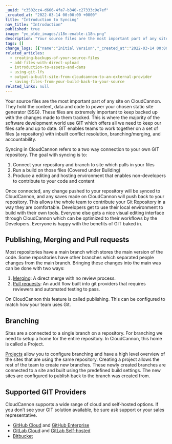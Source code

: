 ```yaml
---
_uuid: "c3502cz4-d666-4fa7-b340-c27333c9e7ef"
_created_at: "2022-03-14 00:00:00 +0000"
title: "Introduction to Syncing"
nav_title: "Introduction"
published: true
image: "ye_olde_images/i18n-enable-i18n.png"
description: "Your source files are the most important part of any site. Learn how GIT works on CloudCannon."
tags: []
change_logs: [{"name":"Initial Version","_created_at":"2022-03-14 00:00:00 +0000"}]
related_articles:
  - creating-backups-of-your-source-files
  - add-files-with-direct-upload
  - introduction-to-assets-and-dams
  - using-git-lfs
  - output-a-built-site-from-cloudcannon-to-an-external-provider
  - saving-files-from-your-build-back-to-your-source
related_links: null
---
```


Your source files are the most important part of any site on CloudCannon. They hold the content, data and code to power your chosen static site generator (SSG). These files are extremely important to keep backed up with the changes made to them tracked. This is where the majority of the software development world use GIT which offers all we need to keep our files safe and up to date. GIT enables teams to work together on a set of files (a repository) with inbuilt conflict resolution, branching/merging, and accountability.

Syncing in CloudCannon refers to a two way connection to your own GIT repository. The goal with syncing is to:

1. Connect your repository and branch to site which pulls in your files
2. Run a build on those files (Covered under Building)
3. Produce a editing and hosting environment that enables non-developers to contribute to your code and content

Once connected, any change pushed to your repository will be synced to CloudCannon, and any saves made on CloudCannon will push back to your repository. This allows the whole team to contribute your Git Repository in a way they are comfortable. Developers get to use their local environment to build with their own tools. Everyone else gets a nice visual editing interface through CloudCannon which can be optimized to their workflows by the Developers. Everyone is happy with the benefits of GIT baked in.

## Publishing, Merging and Pull requests

Most repositories have a main branch which stores the main version of the code. Some repositories have  other branches which separated people changes from the main branch. Bringing these changes into the main was can be done with two ways:

1. [Merging](/documentation/articles/setting-up-a-publish-branch-with-merging-or-pull-requests/): A direct merge with no review process.
2. [Pull requests](/documentation/articles/setting-up-a-publish-branch-with-merging-or-pull-requests/): An audit flow built into git providers that requires reviewers and automated testing to pass.

On CloudCannon this feature is called publishing. This can be configured to match how your team uses Git. 

## Branching

Sites are a connected to a single branch on a repository. For branching we need to setup a home for the entire repository. In CloudCannon, this home is called a Project. 

[Projects](/documentation/articles/enabling-editor-branching-with-projects/) allow you to configure branching and have a high level overview of the sites that are using the same repository. Creating a project allows the rest of the team to create new branches. These newly created branches are connected to a site and built using the predefined build settings. The new sites are configured to publish back to the branch was created from.

## Supported GIT Providers

CloudCannon supports a wide range of cloud and self-hosted options. If you don’t see your GIT solution available, be sure ask support or your sales representative.

- [GitHub Cloud](/documentation/articles/connecting-a-github-repository-as-your-source/) and [GitHub Enterprise](/documentation/articles/connecting-a-github-enterprise-server-repository-as-your-source/)
- [GitLab Cloud](/documentation/articles/connecting-a-gitlab-respository-as-your-source/) and [GitLab Self-hosted](/documentation/articles/connecting-a-self-hosted-gitlab-repository-as-your-source/)
- [Bitbucket](/documentation/articles/connecting-a-bitbucket-respository-as-your-source/)
